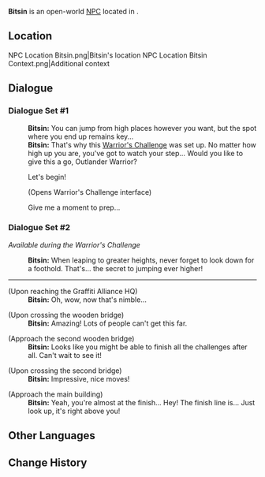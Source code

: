 {{Stub|Verify:
* Can he be spoken to before starting [[Calling from the Masters of the Night-Wind]]?<!-- Becomes available at step 3 -->}}
{{Meta
<!-- Remove this template after adding the missing info -->
|missing_NPC_profile  = yes
}}
{{Character Infobox
|type             = Open-World NPC
|image            = NPC Bitsin.png
|realname         = <!-- Optional, if different from in-game name -->
|deceased         = <!-- Past (for deceased prior to events of the game) or free response -->
|region           = Natlan
|location         = Natlan
|affiliation      = Masters of the Night-Wind
|title            = Master Trainer, Masters of the Night-Wind

|ancestry         = <!-- Clan/family -->
|father           = 
|mother           = 
|spouse           = 
|sibling          = 
|child            = 
|relative         = 

|voiceEN          = 
|voiceCN          = 
|voiceJP          = 
|voiceKR          = 
|dialoguereward   = 
}}
'''Bitsin''' is an open-world [[NPC]] located in {{Location|"Masters of the Night-Wind"}}.
<!-- Following a certain dialogue branch for the first time gives the player AMOUNT_AS_WORD [[Item]]. -->

==Location==
<gallery>
NPC Location Bitsin.png|Bitsin's location
NPC Location Bitsin Context.png|Additional context
</gallery>
<!--
==Profile==
Detailed story/lore information goes here.
''(To be added.)''

===Appearance===
Keep appearance section short and concise. Limit to 2 paragraphs with 3-4 sentences each.
''(To be added.)''

==Quests and Events==
{{Quests and Events}}

==Idle Quotes==
{{Dialogue Start}}
:{{DIcon|Idle}} {{Tx}}
::{{A|VO {{subst:#titleparts:{{subst:PAGENAME}}}} 01.ogg}} "{{Tx}}"
{{Dialogue End}}
-->
==Dialogue==
===Dialogue Set #1===
{{Dialogue Start}}
:'''Bitsin:''' You can jump from high places however you want, but the spot where you end up remains key...
:'''Bitsin:''' That's why this [[Warrior's Challenge]] was set up. No matter how high up you are, you've got to watch your step... Would you like to give this a go, Outlander Warrior?
:{{DIcon|Warrior's Challenge}} Let's begin!
:;(Opens Warrior's Challenge interface)
:{{DIcon}} Give me a moment to prep...
{{Dialogue End}}

===Dialogue Set #2===
''Available during the Warrior's Challenge''
{{Dialogue Start}}
:'''Bitsin:''' When leaping to greater heights, never forget to look down for a foothold. That's... the secret to jumping ever higher!
----
;(Upon reaching the Graffiti Alliance HQ)
:'''Bitsin:''' Oh, wow, now that's nimble...

;(Upon crossing the wooden bridge)
:'''Bitsin:''' Amazing! Lots of people can't get this far.

;(Approach the second wooden bridge)
:'''Bitsin:''' Looks like you might be able to finish all the challenges after all. Can't wait to see it!

;(Upon crossing the second bridge)
:'''Bitsin:''' Impressive, nice moves!

;(Approach the main building)
:'''Bitsin:''' Yeah, you're almost at the finish... Hey! The finish line is... Just look up, it's right above you!
{{Dialogue End}}
<!--
==Event Dialogue==
===Event Name===
{{Dialogue Start}}
:'''{{subst:#titleparts:{{subst:PAGENAME}}}}:'''
{{Dialogue End}}
-->
==Other Languages==
{{Other Languages|default_hidden=1
|en      = Bitsin
|zhs     = 比奇津
|zhs_rm  = Bǐqíjīn
|zht     = 比奇津
|zht_rm  = Bǐqíjīn
|ja      = ビツィン
|ja_rm   = Bitsin
|ko      = 비키친
|es      = Bitsin
|fr      = Bitsin
|ru      = Бицин
|th      = Bitsin
|vi      = Bitsin
|de      = Bitsin
|id      = Bitsin
|pt      = Bitsin
|tr      = Bitsin
|it      = Bitsin
}}

==Change History==
{{Change History|5.2}}
<!--
==References==
{{Reflist}}
-->